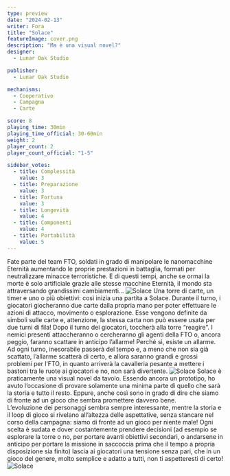 ```yaml
---
type: preview
date: "2024-02-13"
writer: Fora
title: "Solace"
featureImage: cover.png
description: "Ma è una visual novel?"
designer:
  - Lunar Oak Studio

publisher:
  - Lunar Oak Studio

mechanisms:
  - Cooperativo
  - Campagna
  - Carte

score: 8
playing_time: 30min
playing_time_official: 30-60min
weight: 2
player_count: 2
player_count_official: "1-5"

sidebar_votes:
  - title: Complessità
    value: 3
  - title: Preparazione
    value: 3
  - title: Fortuna
    value: 3
  - title: Longevità
    value: 4
  - title: Componenti
    value: 4
  - title: Portabilità
    value: 5
---
```


<Setting>
  Fate parte del team FTO, soldati in grado di manipolare le nanomacchine Eternità aumentando le proprie prestazioni in battaglia, formati per neutralizzare minacce terroristiche. E di questi tempi, anche se ormai la morte è solo artificiale grazie alle stesse macchine Eternità, il mondo sta attraversando grandissimi cambiamenti…
</Setting>

<img src="game1.jpg" alt="Solace" />

<Rules>
  Una torre di carte, un timer e uno o più obiettivi: così inizia una partita a Solace. Durante il turno, i giocatori giocheranno due carte dalla propria mano per poter effettuare le azioni di attacco, movimento o esplorazione. Esse vengono definite da simboli sulle carte e, attenzione, la stessa carta non può essere usata per due turni di fila! Dopo il turno dei giocatori, toccherà alla torre “reagire”. I nemici presenti attaccheranno o cercheranno gli agenti della FTO o, ancora peggio, faranno scattare in anticipo l’allarme! Perché sì, esiste un allarme. Ad ogni turno, inesorabile passerà del tempo e, a meno che non sia già scattato, l’allarme scatterà di certo, e allora saranno grandi e grossi problemi per l’FTO, in quanto arriverà la cavalleria pesante a mettere i bastoni tra le ruote ai giocatori e no, non sarà divertente.
</Rules>

<img src="game2.jpg" alt="Solace" />


<Feedback>
  Solace è praticamente una visual novel da tavolo. Essendo ancora un prototipo, ho avuto l’occasione di provare solamente una minima parte di quello che sarà la storia e tutto il resto. Eppure, anche così sono in grado di dire che siamo di fronte ad un gioco che sembra promettere davvero bene. <br/>L’evoluzione dei personaggi sembra sempre interessante, mentre la storia e il loop di gioco si rivelano all’altezza delle aspettative, senza stancare nel corso della campagna: siamo di fronte ad un gioco per niente male! Ogni scelta è sudata e dover costantemente prendere decisioni (ad esempio se esplorare la torre o no, per portare avanti obiettivi secondari, o andarsene in anticipo per portare la missione in saccoccia prima che il tempo a propria disposizione sia finito) lascia ai giocatori una tensione senza pari, che in un gioco del genere, molto semplice e adatto a tutti, non ti aspetteresti di certo!
</Feedback>

<img src="game3.jpg" alt="Solace" />


